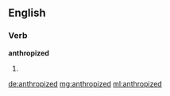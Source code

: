 ==English==

===Verb===
'''anthropized'''

# {{past of|anthropize}}

[[de:anthropized]]
[[mg:anthropized]]
[[ml:anthropized]]
